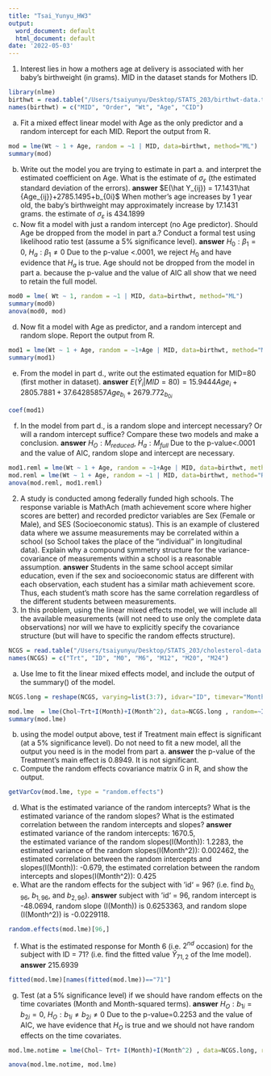 ```yaml
---
title: "Tsai_Yunyu_HW3"
output:
  word_document: default
  html_document: default
date: '2022-05-03'
---
```

1. Interest lies in how a mothers age at delivery is associated with her baby’s birthweight (in grams). MID in the dataset stands for Mothers ID.
```r
library(nlme)
birthwt = read.table("/Users/tsaiyunyu/Desktop/STATS_203/birthwt-data.txt", header=FALSE)
names(birthwt) = c("MID", "Order", "Wt", "Age", "CID")
```
a. Fit a mixed effect linear model with Age as the only predictor and a random intercept for each MID. Report the output from R.
```r
mod = lme(Wt ~ 1 + Age, random = ~1 | MID, data=birthwt, method="ML")
summary(mod)
```
b. Write out the model you are trying to estimate in part a. and interpret the estimated coefficient on Age. What is the estimate of $σ_ε$ (the estimated standard deviation of the errors).
**answer** $E(\hat Y_{ij}) = 17.1431\hat {Age_{ij}}+2785.1495+b_{0i}$ 
When mother's age increases by 1 year old, the baby’s birthweight may approximately increase by 17.1431 grams.
the estimate of $σ_ε$ is 434.1899
c. Now fit a model with just a random intercept (no Age predictor). Should Age be dropped from the model in part a.? Conduct a formal test using likelihood ratio test (assume a 5% significance level).
**answer** $H_0:\beta_1 =0$, $H_a:\beta_1 \neq 0$
Due to the p-value <.0001, we reject $H_0$ and have evidence that $H_a$ is true. Age should not be dropped from the model in part a. because the p-value and the value of AIC all show that we need to retain the full model.
```r
mod0 = lme( Wt ~ 1, random = ~1 | MID, data=birthwt, method="ML")
summary(mod0)
anova(mod0, mod)
```
d. Now fit a model with Age as predictor, and a random intercept and random slope. Report the output from R.
```r
mod1 = lme(Wt ~ 1 + Age, random = ~1+Age | MID, data=birthwt, method="ML")
summary(mod1)
```
e. From the model in part d., write out the estimated equation for MID=80 (first mother in dataset).
**answer** $E(\hat Y_i|MID=80)=15.9444Age_i+2805.7881+37.64285857Age_{b_i}+2679.772_{b_{0i}}$
```r
coef(mod1)
```
f. In the model from part d., is a random slope and intercept necessary? Or will a random intercept suffice? Compare these two models and make a conclusion.
**answer** $H_O: M_{reduced}$, $H_a: M_{full}$
Due to the p-value<.0001 and the value of AIC, random slope and intercept are necessary.
```r
mod1.reml = lme(Wt ~ 1 + Age, random = ~1+Age | MID, data=birthwt, method="REML")
mod.reml = lme(Wt ~ 1 + Age, random = ~1 | MID, data=birthwt, method="REML")
anova(mod.reml, mod1.reml)
```
2. A study is conducted among federally funded high schools. The response variable is MathAch (math achievement score where higher scores are better) and recorded predictor variables are Sex (Female or Male), and SES (Socioeconomic status). This is an example of clustered data where we assume measurements may be correlated within a school (so School takes the place of the “individual" in longitudinal data).
Explain why a compound symmetry structure for the variance-covariance of measurements within a school is a reasonable assumption.
**answer** Students in the same school accept similar education, even if the sex and socioeconomic status are different with each observation, each student has a similar math achievement score. Thus, each student's math score has the same correlation regardless of the different students between measurements.
3. In this problem, using the linear mixed effects model, we will include all the available measurements (will not need to use only the complete data observations) nor will we have to explicitly specify the covariance structure (but will have to specific the random effects structure).
```r
NCGS = read.table("/Users/tsaiyunyu/Desktop/STATS_203/cholesterol-data.txt", na.strings=".")
names(NCGS) = c("Trt", "ID", "M0", "M6", "M12", "M20", "M24")
```
a. Use lme to fit the linear mixed effects model, and include the output of the summary() of the model.
```r
NCGS.long = reshape(NCGS, varying=list(3:7), idvar="ID", timevar="Month", times=c(0,6,12,20,24), v.names="Chol", direction="long")

mod.lme  = lme(Chol~Trt+I(Month)+I(Month^2), data=NCGS.long , random=~I(Month)+I(Month^2)|ID, na.action=na.omit, method="ML")
summary(mod.lme)
```
b. using the model output above, test if Treatment main effect is significant (at a 5% significance level). Do not need to fit a new model, all the output you need is in the model from part a.
**answer** the p-value of the Treatment's main effect is 0.8949. It is not significant. 
c. Compute the random effects covariance matrix G in R, and show the output.
```r
getVarCov(mod.lme, type = "random.effects")
```
d. What is the estimated variance of the random intercepts? What is the estimated variance of the random slopes? What is the estimated correlation between the random intercepts and slopes?
**answer** estimated variance of the random intercepts: 1670.5,  
the estimated variance of the random slopes(I(Month)): 1.2283, 
the estimated variance of the random slopes(I(Month^2)): 0.002462, 
the estimated correlation between the random intercepts and slopes(I(Month)): -0.679, 
the estimated correlation between the random intercepts and slopes(I(Month^2)): 0.425
e. What are the random effects for the subject with ‘id‘ = 96? (i.e. find $b_{0,96}$, $b_{1,96}$, and $b_{2,96}$).
**answer** subject with ‘id‘ = 96, random intercept is -48.0694,  random slope (I(Month)) is 0.6253363, and random slope (I(Month^2)) is -0.0229118.
```r
random.effects(mod.lme)[96,]
```
f. What is the estimated response for Month 6 (i.e. $2^{nd}$ occasion) for the subject with ID = 71? (i.e. find the fitted value $\hat Y_{71,2}$ of the lme model).
**answer** 215.6939
```r
fitted(mod.lme)[names(fitted(mod.lme))=="71"]
```
g. Test (at a 5% significance level) if we should have random effects on the time covariates (Month and Month-squared terms).
**answer** $H_O: b_{1i}=b_{2i}=0$, $H_O: b_{1i} \neq b_{2i} \neq 0$
Due to the p-value=0.2253 and the value of AIC, we have evidence that $H_O$ is true and we should not have random effects on the time covariates.
```r
mod.lme.notime = lme(Chol~ Trt+ I(Month)+I(Month^2) , data=NCGS.long, random=~1|ID, na.action=na.omit, method="ML")

anova(mod.lme.notime, mod.lme)
```

